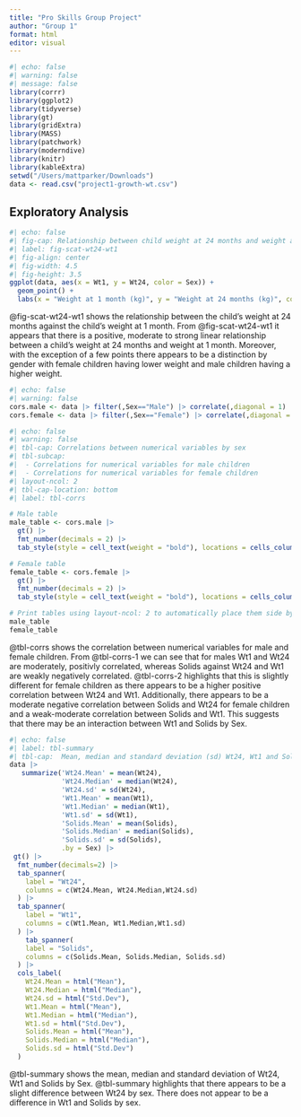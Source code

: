 ```yaml
---
title: "Pro Skills Group Project"
author: "Group 1"
format: html
editor: visual
---
```


```r
#| echo: false
#| warning: false
#| message: false
library(corrr)
library(ggplot2)
library(tidyverse)
library(gt)
library(gridExtra)
library(MASS)
library(patchwork)
library(moderndive)
library(knitr)
library(kableExtra)
setwd("/Users/mattparker/Downloads")
data <- read.csv("project1-growth-wt.csv")
```

## Exploratory Analysis

```r
#| echo: false
#| fig-cap: Relationship between child weight at 24 months and weight at 1 month by sex
#| label: fig-scat-wt24-wt1
#| fig-align: center
#| fig-width: 4.5
#| fig-height: 3.5
ggplot(data, aes(x = Wt1, y = Wt24, color = Sex)) +
  geom_point() +
  labs(x = "Weight at 1 month (kg)", y = "Weight at 24 months (kg)", color = "Sex")
```

@fig-scat-wt24-wt1 shows the relationship between the child's weight at 24 months against the child's weight at 1 month. From @fig-scat-wt24-wt1 it appears that there is a positive, moderate to strong linear relationship between a child's weight at 24 months and weight at 1 month. Moreover, with the exception of a few points there appears to be a distinction by gender with female children having lower weight and male children having a higher weight.

```r
#| echo: false
#| warning: false
cors.male <- data |> filter(,Sex=="Male") |> correlate(,diagonal = 1)
cors.female <- data |> filter(,Sex=="Female") |> correlate(,diagonal = 1)
```

```r
#| echo: false
#| warning: false
#| tbl-cap: Correlations between numerical variables by sex
#| tbl-subcap: 
#|  - Correlations for numerical variables for male children
#|  - Correlations for numerical variables for female children
#| layout-ncol: 2
#| tbl-cap-location: bottom
#| label: tbl-corrs

# Male table
male_table <- cors.male |> 
  gt() |> 
  fmt_number(decimals = 2) |> 
  tab_style(style = cell_text(weight = "bold"), locations = cells_column_labels())

# Female table
female_table <- cors.female |> 
  gt() |> 
  fmt_number(decimals = 2) |> 
  tab_style(style = cell_text(weight = "bold"), locations = cells_column_labels())

# Print tables using layout-ncol: 2 to automatically place them side by side
male_table
female_table
```

@tbl-corrs shows the correlation between numerical variables for male and female children. From @tbl-corrs-1 we can see that for males Wt1 and Wt24 are moderately, positivly correlated, whereas Solids against Wt24 and Wt1 are weakly negatively correlated. @tbl-corrs-2 highlights that this is slightly different for female children as there appears to be a higher positive correlation between Wt24 and Wt1. Additionally, there appears to be a moderate negative correlation between Solids and Wt24 for female children and a weak-moderate correlation between Solids and Wt1. This suggests that there may be an interaction between Wt1 and Solids by Sex.

```r
#| echo: false
#| label: tbl-summary
#| tbl-cap:  Mean, median and standard deviation (sd) Wt24, Wt1 and Solids by sex.
data |>
   summarize('Wt24.Mean' = mean(Wt24),
             'Wt24.Median' = median(Wt24),
             'Wt24.sd' = sd(Wt24),
             'Wt1.Mean' = mean(Wt1),
             'Wt1.Median' = median(Wt1),
             'Wt1.sd' = sd(Wt1),
             'Solids.Mean' = mean(Solids),
             'Solids.Median' = median(Solids),
             'Solids.sd' = sd(Solids),
             .by = Sex) |>
 gt() |> 
  fmt_number(decimals=2) |>
  tab_spanner(
    label = "Wt24",
    columns = c(Wt24.Mean, Wt24.Median,Wt24.sd)
  ) |>
  tab_spanner(
    label = "Wt1",
    columns = c(Wt1.Mean, Wt1.Median,Wt1.sd)
  ) |>
    tab_spanner(
    label = "Solids",
    columns = c(Solids.Mean, Solids.Median, Solids.sd)
  ) |>
  cols_label(
    Wt24.Mean = html("Mean"),
    Wt24.Median = html("Median"),
    Wt24.sd = html("Std.Dev"),
    Wt1.Mean = html("Mean"),
    Wt1.Median = html("Median"),
    Wt1.sd = html("Std.Dev"),
    Solids.Mean = html("Mean"),
    Solids.Median = html("Median"),
    Solids.sd = html("Std.Dev")
  )
```

@tbl-summary shows the mean, median and standard deviation of Wt24, Wt1 and Solids by Sex. @tbl-summary highlights that there appears to be a slight difference between Wt24 by sex. There does not appear to be a difference in Wt1 and Solids by sex.
